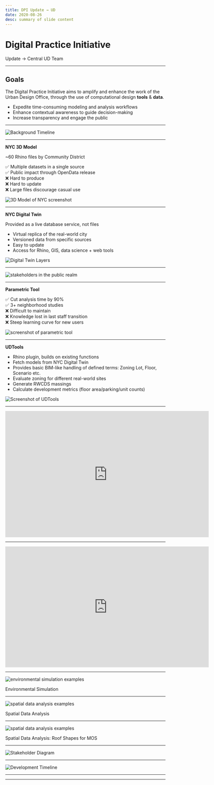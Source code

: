 ```yaml
---
title: DPI Update → UD
date: 2020-08-26
desc: summary of slide content
---
```


<!-- IMPORT LAYOUTS AND ADDITIONAL COMPONENTS TO INCLUDE -->

<!-- END IMPORTS, BEGIN FIRST SLIDE -->

# Digital Practice Initiative

Update → Central UD Team

---

<ImageRight>

## Goals

The Digital Practice Initiative aims to amplify and enhance the work of the Urban Design Office, through the use of computational design **tools** & **data**.

- Expedite time-consuming modeling and analysis workflows
- Enhance contextual awareness to guide decision-making
- Increase transparency and engage the public

</ImageRight>

<!-- Tools: 3D modeling, gis/spatial data and frontend web technologies -->

---

![Background Timeline](../assets/timeline-background.svg)

---

<ImageRight>

**NYC 3D Model**

~60 Rhino files by Community District

✅ Multiple datasets in a single source   
✅ Public impact through OpenData release  
❌ Hard to produce  
❌ Hard to update  
❌ Large files discourage casual use  

![3D Model of NYC screenshot](../assets/nyc-3d-model.png)

</ImageRight>

---

<ImageRight>

**NYC Digital Twin**

Provided as a live database service, not files

- Virtual replica of the real-world city
- Versioned data from specific sources
- Easy to update
- Access for Rhino, GIS, data science + web tools

![Digital Twin Layers](../assets/digital-twin-layers.png)

</ImageRight>

---

<Centered>

![stakeholders in the public realm](../assets/mas_public-space-key-agencies.png)

</Centered>

---

<ImageRight>

**Parametric Tool**

✅ Cut analysis time by 90%  
✅ 3+ neighborhood studies  
❌ Difficult to maintain  
❌ Knowledge lost in last staff transition  
❌ Steep learning curve for new users  

![screenshot of parametric tool](../assets/parametric-tool.gif)

</ImageRight>

---

<ImageRight>

**UDTools**

- Rhino plugin, builds on existing functions
- Fetch models from NYC Digital Twin
- Provides basic BIM-like handling of defined terms: Zoning Lot, Floor, Scenario etc.
- Evaluate zoning for different real-world sites
- Generate RWCDS massings
- Calculate development metrics (floor area/parking/unit counts)

![Screenshot of UDTools](../assets/udtools.png)

</ImageRight>

---

<Centered>
<iframe src="https://player.vimeo.com/video/438591158" width="640" height="397" frameborder="0" allow="autoplay; fullscreen" allowfullscreen></iframe>
</Centered>

---

<Centered>
<iframe src="https://player.vimeo.com/video/421580130" width="640" height="380" frameborder="0" allow="autoplay; fullscreen" allowfullscreen></iframe>
</Centered>

---

<ImageAbove>

![environmental simulation examples](../assets/environmental-simulation.png)

Environmental Simulation

</ImageAbove>

---

<ImageAbove>

![spatial data analysis examples](../assets/spatial-datascience.png)

Spatial Data Analysis

</ImageAbove>

---

<ImageAbove>

![spatial data analysis examples](../assets/roof-shape-analysis.png)

Spatial Data Analysis: Roof Shapes for MOS

</ImageAbove>

---

![Stakeholder Diagram](../assets/stakeholders.svg)

---

![Development Timeline](../assets/timeline-development.svg)

---


---

<ThreeViewer />
